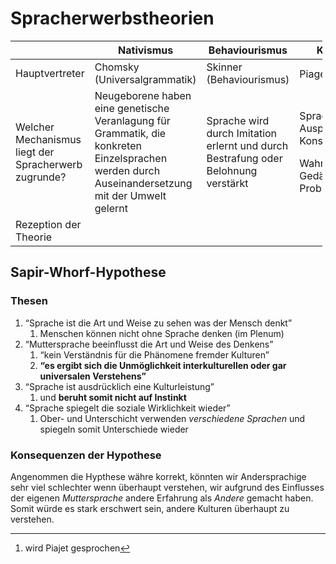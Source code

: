 # Spracherwerbstheorien

+------------------------------------------------------+--------------------------------------------------------------------------------------------------------------------------------------------------+------------------------------------------------------------------------------------+----------------------------------------------------------+----------------------------------------------+
|                                                      | Nativismus                                                                                                                                       | Behaviourismus                                                                     | Kognitivismus                                            | Interaktionismus                             |
+======================================================+==================================================================================================================================================+====================================================================================+==========================================================+==============================================+
| Hauptvertreter                                       | Chomsky (Universalgrammatik)                                                                                                                     | Skinner (Behaviourismus)                                                           | Piaget[^spracherwerbstheorien-1]                         | Wygotsky                                     |
+------------------------------------------------------+--------------------------------------------------------------------------------------------------------------------------------------------------+------------------------------------------------------------------------------------+----------------------------------------------------------+----------------------------------------------+
| Welcher Mechanismus liegt der Spracherwerb zugrunde? | Neugeborene haben eine genetische Veranlagung für Grammatik, die konkreten Einzelsprachen werden durch Auseinandersetzung mit der Umwelt gelernt | Sprache wird durch Imitation erlernt und durch Bestrafung oder Belohnung verstärkt | Sprache wird durch Ausprobieren und Konstruktion erlernt | **Persönlichkeit + Umwelt**                  |
|                                                      |                                                                                                                                                  |                                                                                    |                                                          |                                              |
|                                                      |                                                                                                                                                  |                                                                                    | Wahrnehmung Gedächtnis, Problemlösen/Denken              | Zusammenhang zum Nativismus und Kognitivsmus |
+------------------------------------------------------+--------------------------------------------------------------------------------------------------------------------------------------------------+------------------------------------------------------------------------------------+----------------------------------------------------------+----------------------------------------------+
| Rezeption der Theorie                                |                                                                                                                                                  |                                                                                    |                                                          |                                              |
+------------------------------------------------------+--------------------------------------------------------------------------------------------------------------------------------------------------+------------------------------------------------------------------------------------+----------------------------------------------------------+----------------------------------------------+

## Sapir-Whorf-Hypothese

### Thesen

1.  "Sprache ist die Art und Weise zu sehen was der Mensch denkt"
    1.  Menschen können nicht ohne Sprache denken (im Plenum)
2.  "Muttersprache beeinflusst die Art und Weise des Denkens"
    1.  "kein Verständnis für die Phänomene fremder Kulturen"
    2.  **"es ergibt sich die Unmöglichkeit interkulturellen oder gar universalen Verstehens"**
3.  "Sprache ist ausdrücklich eine Kulturleistung"
    1.  und **beruht somit nicht auf Instinkt**
4.  "Sprache spiegelt die soziale Wirklichkeit wieder"
    1.  Ober- und Unterschicht verwenden *verschiedene Sprachen* und spiegeln somit Unterschiede wieder

### Konsequenzen der Hypothese

Angenommen die Hypthese währe korrekt, könnten wir Andersprachige sehr viel schlechter wenn überhaupt verstehen, wir aufgrund des Einflusses der eigenen *Muttersprache* andere Erfahrung als *Andere* gemacht haben. Somit würde es stark erschwert sein, andere Kulturen überhaupt zu verstehen.

[^spracherwerbstheorien-1]: wird Piajet gesprochen